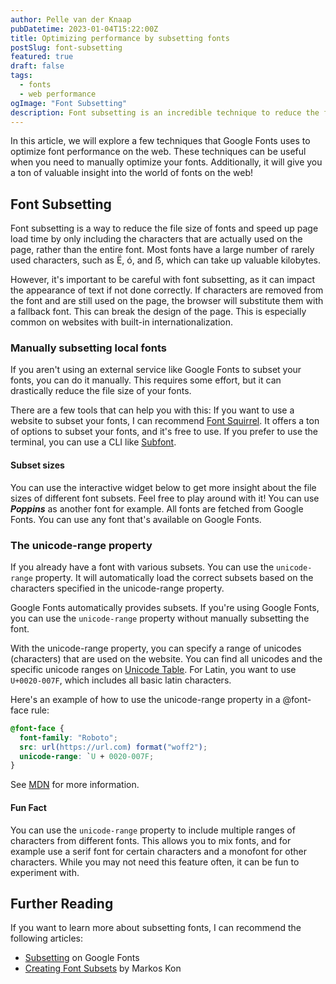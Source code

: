 ```yaml
---
author: Pelle van der Knaap
pubDatetime: 2023-01-04T15:22:00Z
title: Optimizing performance by subsetting fonts
postSlug: font-subsetting
featured: true
draft: false
tags:
  - fonts
  - web performance
ogImage: "Font Subsetting"
description: Font subsetting is an incredible technique to reduce the file size of fonts and speed up page load times.
---
```



In this article, we will explore a few techniques that Google Fonts uses to optimize font performance on the web.
These techniques can be useful when you need to manually optimize your fonts.
Additionally, it will give you a ton of valuable insight into the world of fonts on the web!

## Font Subsetting

Font subsetting is a way to reduce the file size of fonts and speed up page load time by only including the characters that are actually used on the page, rather than the entire font.
Most fonts have a large number of rarely used characters, such as Ë, ó, and ẞ, which can take up valuable kilobytes.

However, it's important to be careful with font subsetting, as it can impact the appearance of text if not done correctly.
If characters are removed from the font and are still used on the page, the browser will substitute them with a fallback font. This can break the design of the page.
This is especially common on websites with built-in internationalization.

### Manually subsetting local fonts

If you aren't using an external service like Google Fonts to subset your fonts, you can do it manually.
This requires some effort, but it can drastically reduce the file size of your fonts.

There are a few tools that can help you with this:
If you want to use a website to subset your fonts, I can recommend [Font Squirrel](https://www.fontsquirrel.com/tools/webfont-generator).
It offers a ton of options to subset your fonts, and it's free to use.
If you prefer to use the terminal, you can use a CLI like [Subfont](https://github.com/Munter/subfont).

#### Subset sizes

You can use the interactive widget below to get more insight about the file sizes of different font subsets.
Feel free to play around with it! You can use **_Poppins_** as another font for example.
All fonts are fetched from Google Fonts. You can use any font that's available on Google Fonts.

<FontWidget client:visible />

### The unicode-range property

If you already have a font with various subsets. You can use the `unicode-range` property.
It will automatically load the correct subsets based on the characters specified in the unicode-range property.

Google Fonts automatically provides subsets. If you're using Google Fonts, you can use the `unicode-range` property without manually subsetting the font.

With the unicode-range property, you can specify a range of unicodes (characters) that are used on the website.
You can find all unicodes and the specific unicode ranges on [Unicode Table](https://unicode-table.com/en/#control-character).
For Latin, you want to use `U+0020-007F`, which includes all basic latin characters.

Here's an example of how to use the unicode-range property in a @font-face rule:

```css
@font-face {
  font-family: "Roboto";
  src: url(https://url.com) format("woff2");
  unicode-range: `U + 0020-007F;
}
```

See [MDN](https://developer.mozilla.org/en-US/docs/Web/CSS/@font-face/unicode-range) for more information.

#### Fun Fact

You can use the `unicode-range` property to include multiple ranges of characters from different fonts.
This allows you to mix fonts, and for example use a serif font for certain characters and a monofont for other characters.
While you may not need this feature often, it can be fun to experiment with.

## Further Reading

If you want to learn more about subsetting fonts, I can recommend the following articles:

- [Subsetting](https://fonts.google.com/knowledge/glossary/subsetting) on Google Fonts
- [Creating Font Subsets](https://markoskon.com/creating-font-subsets/) by Markos Kon
